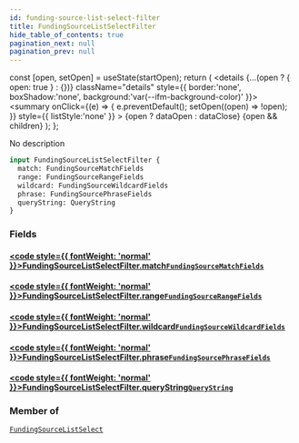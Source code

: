 ```yaml
---
id: funding-source-list-select-filter
title: FundingSourceListSelectFilter
hide_table_of_contents: true
pagination_next: null
pagination_prev: null
---
```







  const [open, setOpen] = useState(startOpen);
  return (
    <details {...(open ? { open: true } : {})} className="details" style={{ border:'none', boxShadow:'none', background:'var(--ifm-background-color)' }}>
      <summary
        onClick={(e) => {
          e.preventDefault();
          setOpen((open) => !open);
        }}
        style={{ listStyle:'none' }}
      >
      {open ? dataOpen : dataClose}
      </summary>
      {open && children}
    </details>
  );
};




No description


```graphql
input FundingSourceListSelectFilter {
  match: FundingSourceMatchFields
  range: FundingSourceRangeFields
  wildcard: FundingSourceWildcardFields
  phrase: FundingSourcePhraseFields
  queryString: QueryString
}
```




### Fields

#### [<code style={{ fontWeight: 'normal' }}>FundingSourceListSelectFilter.<b>match</b></code>](#)<Bullet />[`FundingSourceMatchFields`](/cris/inputs/funding-source-match-fields) <Badge class="secondary" text="input"/>
> 
> 

#### [<code style={{ fontWeight: 'normal' }}>FundingSourceListSelectFilter.<b>range</b></code>](#)<Bullet />[`FundingSourceRangeFields`](/cris/inputs/funding-source-range-fields) <Badge class="secondary" text="input"/>
> 
> 

#### [<code style={{ fontWeight: 'normal' }}>FundingSourceListSelectFilter.<b>wildcard</b></code>](#)<Bullet />[`FundingSourceWildcardFields`](/cris/inputs/funding-source-wildcard-fields) <Badge class="secondary" text="input"/>
> 
> 

#### [<code style={{ fontWeight: 'normal' }}>FundingSourceListSelectFilter.<b>phrase</b></code>](#)<Bullet />[`FundingSourcePhraseFields`](/cris/inputs/funding-source-phrase-fields) <Badge class="secondary" text="input"/>
> 
> 

#### [<code style={{ fontWeight: 'normal' }}>FundingSourceListSelectFilter.<b>queryString</b></code>](#)<Bullet />[`QueryString`](/cris/inputs/query-string) <Badge class="secondary" text="input"/>
> 
> 



### Member of

[`FundingSourceListSelect`](/cris/inputs/funding-source-list-select)  <Badge class="secondary" text="input"/>

